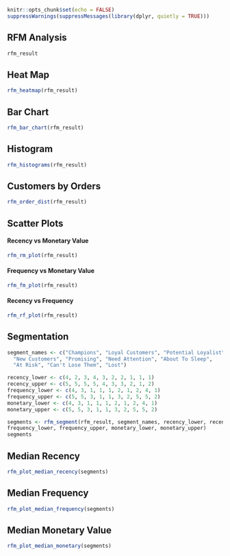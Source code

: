
```r
knitr::opts_chunk$set(echo = FALSE)
suppressWarnings(suppressMessages(library(dplyr, quietly = TRUE)))
```

## RFM Analysis

```r
rfm_result
```

## Heat Map

```r
rfm_heatmap(rfm_result)
```

## Bar Chart

```r
rfm_bar_chart(rfm_result)
```

## Histogram

```r
rfm_histograms(rfm_result)
```

## Customers by Orders

```r
rfm_order_dist(rfm_result)
```

## Scatter Plots

#### Recency vs Monetary Value

```r
rfm_rm_plot(rfm_result)
```

#### Frequency vs Monetary Value

```r
rfm_fm_plot(rfm_result)
```

#### Recency vs Frequency 

```r
rfm_rf_plot(rfm_result)
```

## Segmentation

```r
segment_names <- c("Champions", "Loyal Customers", "Potential Loyalist",
  "New Customers", "Promising", "Need Attention", "About To Sleep",
  "At Risk", "Can't Lose Them", "Lost")

recency_lower <- c(4, 2, 3, 4, 3, 2, 2, 1, 1, 1)
recency_upper <- c(5, 5, 5, 5, 4, 3, 3, 2, 1, 2)
frequency_lower <- c(4, 3, 1, 1, 1, 2, 1, 2, 4, 1)
frequency_upper <- c(5, 5, 3, 1, 1, 3, 2, 5, 5, 2)
monetary_lower <- c(4, 3, 1, 1, 1, 2, 1, 2, 4, 1)
monetary_upper <- c(5, 5, 3, 1, 1, 3, 2, 5, 5, 2)

segments <- rfm_segment(rfm_result, segment_names, recency_lower, recency_upper,
frequency_lower, frequency_upper, monetary_lower, monetary_upper)
segments
```

## Median Recency

```r
rfm_plot_median_recency(segments)
```

## Median Frequency

```r
rfm_plot_median_frequency(segments)
```

## Median Monetary Value

```r
rfm_plot_median_monetary(segments)
```
